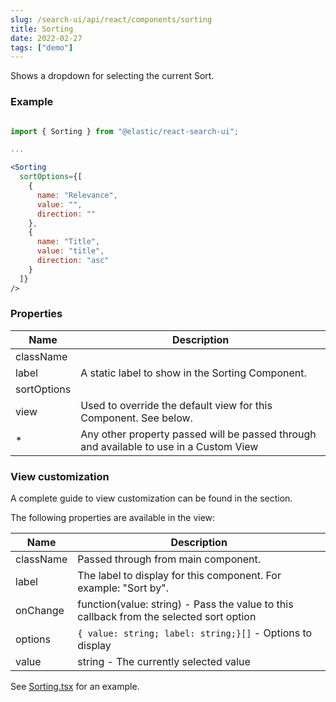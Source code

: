 ```yaml
---
slug: /search-ui/api/react/components/sorting
title: Sorting
date: 2022-02-27
tags: ["demo"]
---
```


Shows a dropdown for selecting the current Sort.

### Example

```jsx

import { Sorting } from "@elastic/react-search-ui";

...

<Sorting
  sortOptions={[
    {
      name: "Relevance",
      value: "",
      direction: ""
    },
    {
      name: "Title",
      value: "title",
      direction: "asc"
    }
  ]}
/>
```

### Properties

| Name        | Description                                                                                                                                                           |
| ----------- | --------------------------------------------------------------------------------------------------------------------------------------------------------------------- |
| className   |                                                                                                                                                                       |
| label       | A static label to show in the Sorting Component.                                                                                                                      |
| sortOptions |                                                                                                                                                                       |
| view        | Used to override the default view for this Component. See <DocLink slug="/search-ui/api/react/components/sorting" section="view-customization" text="View customization" /> below. |
| \*          | Any other property passed will be passed through and available to use in a Custom View                                                                                |

### View customization

A complete guide to view customization can be found in the <DocLink slug="/search-ui/guides/customizing-styles-and-html" section="customizing-html" text="Customization: Component views and HTML" /> section.

The following properties are available in the view:

| Name      | Description                                                                             |
| --------- | --------------------------------------------------------------------------------------- |
| className | Passed through from main component.                                                     |
| label     | The label to display for this component. For example: "Sort by".                        |
| onChange  | function(value: string) - Pass the value to this callback from the selected sort option |
| options   | `{ value: string; label: string;}[]` - Options to display                               |
| value     | string - The currently selected value                                                   |

See [Sorting.tsx](https://github.com/elastic/search-ui/blob/main/packages/react-search-ui-views/src/Sorting.tsx) for an example.
